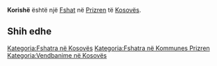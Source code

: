 {{Fshat në Kosovës
 | Emri                = Korishë
| sqi_N_name = Korishë
| sqi_N_FULL_NAME_RO = Korishë
| sqi_N_FULL_NAME_ND_RO = Korishe
| sqi_N_SORT_NAME_RG = KORISHE
| sqi_N_FULL_NAME_RG = Korishë
| sqi_N_FULL_NAME_ND_RG = Korishe
| sqi_V_name = Korish
| sqi_V_FULL_NAME_RO = Korish
| sqi_V_FULL_NAME_ND_RO = Korish
| sqi_V_SORT_NAME_RG = KORISH
| sqi_V_FULL_NAME_RG = Korish
| sqi_V_FULL_NAME_ND_RG = Korish
| srp_N_name = Koriša
| srp_N_FULL_NAME_RO = Koriša
| srp_N_FULL_NAME_ND_RO = Korisa
| srp_N_SORT_NAME_RG = KORISA
| srp_N_FULL_NAME_RG = Koriša
| srp_N_FULL_NAME_ND_RG = Korisa
| srp_NS_name = Кориша
| srp_NS_FULL_NAME_RO = Кориша
| srp_NS_FULL_NAME_ND_RO = Кориша
| srp_NS_SORT_NAME_RG = КОРИША
| srp_NS_FULL_NAME_RG = Кориша
| srp_NS_FULL_NAME_ND_RG = Кориша
| srp_V_name = Koriš
| srp_V_FULL_NAME_RO = Koriš
| srp_V_FULL_NAME_ND_RO = Koris
| srp_V_SORT_NAME_RG = KORIS
| srp_V_FULL_NAME_RG = Koriš
| srp_V_FULL_NAME_ND_RG = Koris

 | Emri (Rasa dhanore) = 
 | Figura              = 
 | Shteti              = Kosovo
 | Komuna              = Prizren
 | Kodi postar         = 
 | Sipërfaqja          = 

 | Popullsia           = 

 | Regj. i popullsisë  = 
 | Dend. e popullsisë  = 
 | Faqja zyrtare       = 
 <!--- Koordinatat ----> 
 | Gjerësia            = 42.258611
 | Gjatësia            = 20.796944
 | Lartësia            = 
}}
'''Korishë''' është një [[Fshat]] në [[Prizren]] të [[Kosovës]].

<!-- == Gjeografia == -->
<!-- == Historia == -->
<!-- == Demografia == -->
== Shih edhe ==
{{Komuna Prizren}}
{{Kosovo-Administrata-Cung}}

[[Kategoria:Fshatra në Kosovës]]
[[Kategoria:Fshatra në Kommunes Prizren]]
[[Kategoria:Vendbanime në Kosovës]]